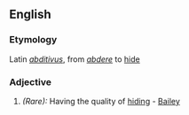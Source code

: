 ==English==
===Etymology===
Latin ''[[abditivus]]'', from ''[[abdere]]'' to [[hide]]
===Adjective===
#''(Rare):'' Having the quality of [[hiding]] - [[Bailey]]